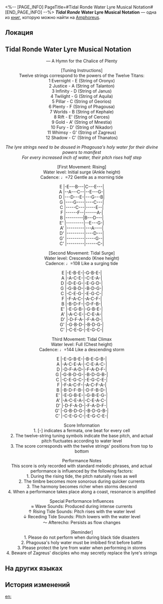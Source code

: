 <%-- [PAGE_INFO]
PageTitle=#Tidal Ronde Water Lyre Musical Notation#
[END_PAGE_INFO] --%>
{{Дополнить}}
{{Книга Инфобокс
|id           = 447
|partIds      = 190749
|Название     = ''Tidal Ronde'' Water Lyre Musical Notation
|Изображение  = Предмет Книга Амфореус 4.png
|Мир          = Amphoreus
|Томов        = 1
|Автор        = <!--нужно добавить-->
|Описание     = A water lyre music score, recorded with the ''Tidal Ronde'' tune that garnered great prestige among Phagousa's disciples.
|Том1         = {{tx}}
|Источник1    = {{tx|Отсутствует источник}}
|Персонажи    = Aquila; Cerces; Georios; Janus; Kephale; Mnestia; Nikador; Oronyx; Phagousa; Talanton; Thanatos; Zagreus
|Фракции      = 
}}
'''''Tidal Ronde'' Water Lyre Musical Notation''' — одна из [[Книги|книг]], которую можно найти на [[Amphoreus]].

==Локация==
{{Отметка карты|<!--название карты-->|<!--id отметки-->}}

==Tidal Ronde Water Lyre Musical Notation==
<div align="center">&mdash; A Hymn for the Chalice of Plenty

[Tuning Instructions]<br />
Twelve strings correspond to the powers of the Twelve Titans:<br />
1  Evernight - E   (String of Oronyx)<br />
2  Justice - A   (String of Talanton)<br />
3  Infinity - D   (String of Janus)<br />
4 Twilight - G   (String of Aquila)<br />
5  Pillar - C   (String of Georios)<br />
6  Plenty - F   (String of Phagousa)<br />
7  Worlds - B   (String of Kephale)<br />
8 Rift - E'  (String of Cerces)<br />
9  Gold - A'  (String of Mnestia)<br />
10 Fury - D'  (String of Nikador)<br />
11  Whimsy - G'  (String of Zagreus)<br />
12  Shadow - C'  (String of Thanatos)

''The lyre strings need to be doused in Phagousa's holy water for their divine powers to manifest''<br />
''For every increased inch of water, their pitch rises half step''

[First Movement: Rising]<br />
Water level: Initial surge (Ankle height)<br />
Cadence: ♩=72 Gentle as a morning tide

E  &vert;-E---B---&vert;C---E---&vert;<br />
A  &vert;--A---C--&vert;--E---G-&vert;<br />
D  &vert;---D---E-&vert;---G---B&vert;<br />
G  &vert;----G----&vert;----C---&vert;<br />
C  &vert;-----C---&vert;-----E--&vert;<br />
F  &vert;------F--&vert;------A-&vert;<br />
B  &vert;---------&vert;B---D---&vert;<br />
E' &vert;---------&vert;--E---G-&vert;<br />
A' &vert;---------&vert;---A----&vert;<br />
D' &vert;---------&vert;----D---&vert;<br />
G' &vert;---------&vert;-----G--&vert;<br />
C' &vert;---------&vert;------C-&vert;

[Second Movement: Tidal Surge]<br />
Water level: Crescendo (Knee height)<br />
Cadence: ♩=108 Like a surging tide

E  &vert;-E-B-E-&vert;-G-B-E-&vert;<br />
A  &vert;-A-C-E-&vert;-C-E-A-&vert;<br />
D  &vert;-D-E-G-&vert;-E-G-D-&vert;<br />
G  &vert;-G-B-D-&vert;-B-D-G-&vert;<br />
C  &vert;-C-E-G-&vert;-E-G-C-&vert;<br />
F  &vert;-F-A-C-&vert;-A-C-F-&vert;<br />
B  &vert;-B-D-F-&vert;-D-F-B-&vert;<br />
E' &vert;-E-G-B-&vert;-G-B-E-&vert;<br />
A' &vert;-A-C-E-&vert;-C-E-A-&vert;<br />
D' &vert;-D-F-A-&vert;-F-A-D-&vert;<br />
G' &vert;-G-B-D-&vert;-B-D-G-&vert;<br />
C' &vert;-C-E-G-&vert;-E-G-C-&vert;

Third Movement: Tidal Climax<br />
Water level: Full (Chest height)<br />
Cadence: ♩=144 Like a descending storm

E  &vert;-E-G-B-E-&vert;-B-E-G-B-&vert;<br />
A  &vert;-A-C-E-A-&vert;-C-E-A-C-&vert;<br />
D  &vert;-D-F-A-D-&vert;-F-A-D-F-&vert;<br />
G  &vert;-G-B-D-G-&vert;-B-D-G-B-&vert;<br />
C  &vert;-C-E-G-C-&vert;-E-G-C-E-&vert;<br />
F  &vert;-F-A-C-F-&vert;-A-C-F-A-&vert;<br />
B  &vert;-B-D-F-B-&vert;-D-F-B-D-&vert;<br />
E' &vert;-E-G-B-E-&vert;-G-B-E-G-&vert;<br />
A' &vert;-A-C-E-A-&vert;-C-E-A-C-&vert;<br />
D' &vert;-D-F-A-D-&vert;-F-A-D-F-&vert;<br />
G' &vert;-G-B-D-G-&vert;-B-D-G-B-&vert;<br />
C' &vert;-C-E-G-C-&vert;-E-G-C-E-&vert;

Score Information<br />
1. [-] indicates a fermata, one beat for every cell<br />
2. The twelve-string tuning symbols indicate the base pitch, and actual pitch fluctuates according to water level<br />
3. The score corresponds with the twelve strings' positions from top to bottom

Performance Notes<br />
This score is only recorded with standard melodic phrases, and actual performance is influenced by the following factors:<br />   1. During the rising tide, the pitch naturally rises as well<br />   2. The timbre becomes more sonorous during quicker currents<br />    3. The harmony becomes richer when storms descend<br />   4. When a performance takes place along a coast, resonance is amplified

Special Performance Influences<br />   ≈ Wave Sounds: Produced during intense currents<br />   ↑ Rising Tide Sounds: Pitch rises with the water level<br />   ↓ Receding Tide Sounds: Pitch lowers with the water level<br />  ～ Afterecho: Persists as flow changes

[Reminder]<br />
1. Please do not perform when during black tide disasters<br />
2. Phagousa's holy water must be imbibed first before battle<br />
3. Please protect the lyre from water when performing in storms<br />
4. Beware of Zagreus' disciples who may secretly replace the lyre's strings</div>

==На других языках==
{{На других языках
|en   = ''Tidal Ronde'' Water Lyre Musical Notation
|zhs  = 《潮汐轮舞》水漫琴简谱
|zht  = 《潮汐輪舞》水漫琴簡譜
|ja   = 『潮汐のロンド』水溢琴の楽譜
|ko   = ≪조수의 춤≫ 물의 오르간 악보
|es   = Notación musical de la lira de agua «Baile de la marea»
|fr   = Partition de ''La Ronde des marées'' pour aqualyre
|ru   = «Приливное рондо»: партитура для водной лиры
|th   = บทเพลงเครื่องสายวารี "ระบำแห่งวังวนกระแสธารา"
|vi   = Ký Âm Bằng Số Đàn Lyre Nước Bài "Vũ Điệu Thủy Triều"
|de   = Partitur „Gezeitenreigen“ für die Wasserleier
|id   = Partitur Lira Air "Tarian Siklus Ombak"
|pt   = Notação Musical de Lira Aquática "Maré Circular"
}}

==История изменений==
{{История изменений|3.5}}

[[en:]]